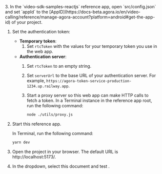 <PlatformWrapper platform="react-js">

<ProductWrapper notAllowed="signaling" >
3. In the `video-sdk-samples-reactjs` reference app, open `src/config.json` and set `appId` to the [AppID](https://docs-beta.agora.io/en/video-calling/reference/manage-agora-account?platform=android#get-the-app-id) of your project.

1. Set the authentication token:
    - **Temporary token**:
        1. Set `rtcToken`  with the values for your temporary token you use in the web app.
    - **Authentication server**:
        1. Set  `rtcToken` to an empty string.
        1. Set `serverUrl` to the base URL of your authentication server. For example, `https://agora-token-service-production-1234.up.railway.app`.
        1. Start a proxy server so this web app can make HTTP calls to fetch a token. In a Terminal instance in the reference app root, run the following command:

            ```bash
            node ./utils/proxy.js
            ```
1. Start this reference app.

     In Terminal, run the following command:

    ``` bash
    yarn dev
    ```

1. Open the project in your browser. The default URL is http://localhost:5173/.

1. In the dropdown, select this document and test <Vpd k="PRODUCT" />.


</ProductWrapper>

</PlatformWrapper>